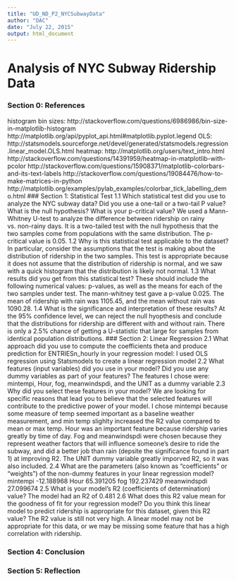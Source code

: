 ```yaml
---
title: "UD_ND_P2_NYCSubwayData"
author: "DAC"
date: "July 22, 2015"
output: html_document
---
```


# Analysis of NYC Subway Ridership Data

### Section 0: References
histogram bin sizes: http://stackoverflow.com/questions/6986986/bin-size-in-matplotlib-histogram
http://matplotlib.org/api/pyplot_api.html#matplotlib.pyplot.legend
OLS: http://statsmodels.sourceforge.net/devel/generated/statsmodels.regression.linear_model.OLS.html
heatmap:
http://matplotlib.org/users/text_intro.html
http://stackoverflow.com/questions/14391959/heatmap-in-matplotlib-with-pcolor
http://stackoverflow.com/questions/15908371/matplotlib-colorbars-and-its-text-labels
http://stackoverflow.com/questions/19084476/how-to-make-matrices-in-python
http://matplotlib.org/examples/pylab_examples/colorbar_tick_labelling_demo.html
### Section 1: Statistical Test
1.1 Which statistical test did you use to analyze the NYC subway data? Did you use a one-tail or a two-tail P value? What is the null hypothesis? What is your p-critical value?
We used a Mann-Whitney U-test to analyze the difference between ridership on rainy vs. non-rainy days. It is a two-tailed test with the null hypothesis that the two samples come from populations with the same distribution. The p-critical value is 0.05.
1.2 Why is this statistical test applicable to the dataset? In particular, consider the assumptions that the test is making about the distribution of ridership in the two samples.
This test is appropriate because it does not assume that the distribution of ridership is normal, and we saw with a quick histogram that the distribution is likely not normal. 
1.3 What results did you get from this statistical test? These should include the following numerical values: p-values, as well as the means for each of the two samples under test.
The mann-whitney test gave a p-value 0.025. The mean of ridership with rain was 1105.45, and the mean without rain was 1090.28.
1.4 What is the significance and interpretation of these results?
At the 95% confidence level, we can reject the null hyopthesis and conclude that the distributions for ridership are different with and without rain. There is only a 2.5% chance of getting a U-statistic that large for samples from identical population distributions.
### Section 2: Linear Regression
2.1 What approach did you use to compute the coefficients theta and produce prediction for ENTRIESn_hourly in your regression model:
I used OLS regression using Statsmodels to create a linear regression model
2.2 What features (input variables) did you use in your model? Did you use any dummy variables as part of your features?
The features I chose were: mintempi, Hour, fog, meanwindspdi, and the UNIT as a dummy variable
2.3 Why did you select these features in your model? We are looking for specific reasons that lead you to believe that
the selected features will contribute to the predictive power of your model.
I chose mintempi because some measure of temp seemed important as a baseline weather measurement, and min temp slighlty increased the R2 value compared to mean or max temp. Hour was an important feature because ridership varies greatly by time of day. Fog and meanwindspdi were chosen because they represent weather factors that will influence someone's desire to ride the subway, and did a better job than rain (depsite the significance found in part 1) at improving R2. The UNIT dummy variable greatly imporved R2, so it was also included.
2.4 What are the parameters (also known as "coefficients" or "weights") of the non-dummy features in your linear regression model?
mintempi         -12.188968
Hour              65.391205
fog              192.237429
meanwindspdi      27.099674
2.5 What is your model’s R2 (coefficients of determination) value?
The model had an R2 of 0.481
2.6 What does this R2 value mean for the goodness of fit for your regression model? Do you think this linear model to predict ridership is appropriate for this dataset, given this R2  value?
The R2 value is still not very high. A linear model may not be appropriate for this data, or we may be missing some feature that has a high correlation with ridership. 

### Section 4: Conclusion

### Section 5: Reflection